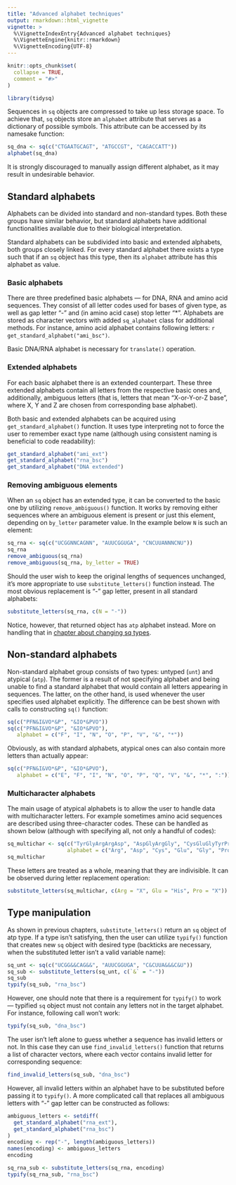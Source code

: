 ```yaml
---
title: "Advanced alphabet techniques"
output: rmarkdown::html_vignette
vignette: >
  %\VignetteIndexEntry{Advanced alphabet techniques}
  %\VignetteEngine{knitr::rmarkdown}
  %\VignetteEncoding{UTF-8}
---
```


```r
knitr::opts_chunk$set(
  collapse = TRUE,
  comment = "#>"
)
```

```r
library(tidysq)
```

Sequences in `sq` objects are compressed to take up less storage space. To achieve that, `sq` objects store an `alphabet` attribute that serves as a dictionary of possible symbols. This attribute can be accessed by its namesake function:

```r
sq_dna <- sq(c("CTGAATGCAGT", "ATGCCGT", "CAGACCATT"))
alphabet(sq_dna)
```

It is strongly discouraged to manually assign different alphabet, as it may result in undesirable behavior.

## Standard alphabets

Alphabets can be divided into standard and non-standard types. Both these groups have similar behavior, but standard alphabets have additional functionalities available due to their biological interpretation.

Standard alphabets can be subdivided into basic and extended alphabets, both groups closely linked. For every standard alphabet there exists a type such that if an `sq` object has this type, then its `alphabet` attribute has this alphabet as value.

### Basic alphabets

There are three predefined basic alphabets --- for DNA, RNA and amino acid sequences. They consist of all letter codes used for bases of given type, as well as gap letter "-" and (in amino acid case) stop letter "\*". Alphabets are stored as character vectors with added `sq_alphabet` class for additional methods. For instance, amino acid alphabet contains following letters: `r get_standard_alphabet("ami_bsc")`.

Basic DNA/RNA alphabet is necessary for `translate()` operation.

### Extended alphabets

For each basic alphabet there is an extended counterpart. These three extended alphabets contain all letters from the respective basic ones and, additionally, ambiguous letters (that is, letters that mean "X-or-Y-or-Z base", where X, Y and Z are chosen from corresponding base alphabet).

Both basic and extended alphabets can be acquired using `get_standard_alphabet()` function. It uses type interpreting not to force the user to remember exact type name (although using consistent naming is beneficial to code readability):

```r
get_standard_alphabet("ami_ext")
get_standard_alphabet("rna_bsc")
get_standard_alphabet("DNA extended")
```

### Removing ambiguous elements

When an `sq` object has an extended type, it can be converted to the basic one by utilizing `remove_ambiguous()` function. It works by removing either sequences where an ambiguous element is present or just this element, depending on `by_letter` parameter value. In the example below `N` is such an element:

```r
sq_rna <- sq(c("UCGGNNCAGNN", "AUUCGGUGA", "CNCUUANNNCNU"))
sq_rna
remove_ambiguous(sq_rna)
remove_ambiguous(sq_rna, by_letter = TRUE)
```

Should the user wish to keep the original lengths of sequences unchanged, it's more appropriate to use `substitute_letters()` function instead. The most obvious replacement is "-" gap letter, present in all standard alphabets:

```r
substitute_letters(sq_rna, c(N = "-"))
```

Notice, however, that returned object has `atp` alphabet instead. More on handling that in [chapter about changing sq types](#type_manipulation).

## Non-standard alphabets

Non-standard alphabet group consists of two types: untyped (`unt`) and atypical (`atp`). The former is a result of not specifying alphabet and being unable to find a standard alphabet that would contain all letters appearing in sequences. The latter, on the other hand, is used whenever the user specifies used alphabet explicitly. The difference can be best shown with calls to constructing `sq()` function:

```r
sq(c("PFN&I&VO*&P", "&IO*&PVO"))
sq(c("PFN&I&VO*&P", "&IO*&PVO"),
   alphabet = c("F", "I", "N", "O", "P", "V", "&", "*"))
```

Obviously, as with standard alphabets, atypical ones can also contain more letters than actually appear:

```r
sq(c("PFN&I&VO*&P", "&IO*&PVO"),
   alphabet = c("E", "F", "I", "N", "O", "P", "Q", "V", "&", "*", ":"))
```

### Multicharacter alphabets

The main usage of atypical alphabets is to allow the user to handle data with multicharacter letters. For example sometimes amino acid sequences are described using three-character codes. These can be handled as shown below (although with specifying all, not only a handful of codes):

```r
sq_multichar <- sq(c("TyrGlyArgArgAsp", "AspGlyArgGly", "CysGluGlyTyrProArg"),
                   alphabet = c("Arg", "Asp", "Cys", "Glu", "Gly", "Pro", "Tyr"))
sq_multichar
```

These letters are treated as a whole, meaning that they are indivisible. It can be observed during letter replacement operation:

```r
substitute_letters(sq_multichar, c(Arg = "X", Glu = "His", Pro = "X"))
```

## Type manipulation {#type_manipulation}

As shown in previous chapters, `substitute_letters()` return an `sq` object of atp type. If a type isn't satisfying, then the user can utilize `typify()` function that creates new `sq` object with desired type (backticks are necessary, when the substituted letter isn't a valid variable name):

```r
sq_unt <- sq(c("UCGG&&CAG&&", "AUUCGGUGA", "C&CUUA&&&C&U"))
sq_sub <- substitute_letters(sq_unt, c(`&` = "-"))
sq_sub
typify(sq_sub, "rna_bsc")
```

However, one should note that there is a requirement for `typify()` to work --- typified `sq` object must not contain any letters not in the target alphabet. For instance, following call won't work:

```r
typify(sq_sub, "dna_bsc")
```

The user isn't left alone to guess whether a sequence has invalid letters or not. In this case they can use `find_invalid_letters()` function that returns a list of character vectors, where each vector contains invalid letter for corresponding sequence:

```r
find_invalid_letters(sq_sub, "dna_bsc")
```

However, all invalid letters within an alphabet have to be substituted before passing it to `typify()`. A more complicated call that replaces all ambiguous letters with "-" gap letter can be constructed as follows:

```r
ambiguous_letters <- setdiff(
  get_standard_alphabet("rna_ext"),
  get_standard_alphabet("rna_bsc")
)
encoding <- rep("-", length(ambiguous_letters))
names(encoding) <- ambiguous_letters
encoding

sq_rna_sub <- substitute_letters(sq_rna, encoding)
typify(sq_rna_sub, "rna_bsc")
```
